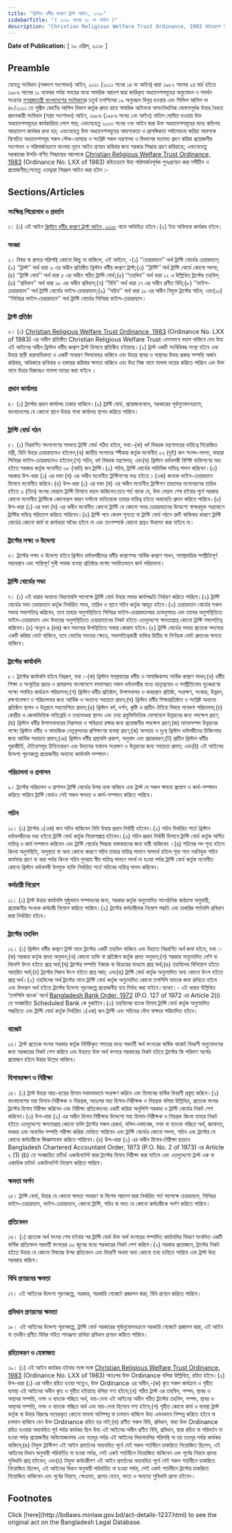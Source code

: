 ```yaml
---
title: "খ্রিস্টান ধর্মীয় কল্যাণ ট্রাস্ট আইন, ২০১৮"
sidebarTitle: "( ২০১৮ সনের ১৮ নং আইন )"
description: "Christian Religious Welfare Trust Ordinance, 1983 রহিতক্রমে উহা পরিমার্জনপূর্বক পুনঃপ্রণয়নের উদ্দেশ্যে প্রণীত আইন"
---
```


**Date of Publication:** [ ১৯ এপ্রিল, ২০১৮ ]

## Preamble

যেহেতু সংবিধান (পঞ্চদশ সংশোধন) আইন, ২০১১ (২০১১ সনের ১৪ নং আইন) দ্বারা ১৯৮২ সালের ২৪ মার্চ হইতে ১৯৮৬ সালের ১১ নভেম্বর পর্যন্ত সময়ের‌ মধ্যে সামরিক আদেশ দ্বারা জারিকৃত অধ্যাদেশসমূহের অনুমোদন ও সমর্থন সংক্রান্ত [গণপ্রজাতন্ত্রী বাংলাদেশের সংবিধান](/act-957.html "গণপ্রজাতন্ত্রী বাংলাদেশের সংবিধান")ের চতুর্থ তপশিলের ১৯ অনুচ্ছেদ বিলুপ্ত হওয়ায় এবং সিভিল আপিল নং ৪৮/২০১১ তে সুপ্রীম কোর্টের আপিল বিভাগ কর্তৃক প্রদত্ত রায়ে সামরিক আইনকে অসাংবিধানিক ঘোষণাপূর্বক উহার বৈধতা প্রদানকারী সংবিধান (সপ্তম সংশোধন) আইন, ১৯৮৬ (১৯৮৬ সনের ১নং আইন) বাতিল ঘোষিত হওয়ায় উক্ত অধ্যাদেশসমূহের কার্যকারিতা লোপ পায়; এবংযেহেতু ২০১৩ সনের ৭নং আইন দ্বারা উক্ত অধ্যাদেশসমূহের মধ্যে কতিপয় আধ্যাদেশ কার্যকর রাখা হয়; এবংযেহেতু উক্ত অধ্যাদেশসমূহের আবশ্যকতা ও প্রাসঙ্গিকতা পর্যালোচনা করিয়া আবশ্যক বিবেচিত অধ্যাদেশসমূহ সকল স্টেক-হোল্ডার ও সংশ্লিষ্ট সকল মন্ত্রণালয় ও বিভাগের মতামত গ্রহণ করিয়া প্রয়োজনীয় সংশোধন ও পরিমার্জনক্রমে বাংলায় নূতন আইন প্রণয়ন করিবার জন্য সরকার সিদ্ধান্ত গ্রহণ করিয়াছে; এবংযেহেতু সরকারের উপরি-বর্ণিত সিদ্ধান্তের আলোকে [Christian Religious Welfare Trust Ordinance, 1983](/act-662.html "Christian Religious Welfare Trust Ordinance, 1983") (Ordinance No. LXX of 1983) রহিতক্রমে উহা পরিমার্জনপূর্বক পুনঃপ্রণয়ন করা সমীচীন ও প্রয়োজনীয়;সেহেতু এতদ্দ্বারা নিম্নরূপ আইন করা হইল :-

## Sections/Articles

### সংক্ষিপ্ত শিরোনাম ও প্রবর্তন

১। (১) এই আইন [খ্রিস্টান ধর্মীয় কল্যাণ ট্রাস্ট আইন, ২০১৮](/act-1237.html "খ্রিস্টান ধর্মীয় কল্যাণ ট্রাস্ট আইন, ২০১৮") নামে অভিহিত হইবে।(২) ইহা অবিলম্বে কার্যকর হইবে।

### সংজ্ঞা

২। বিষয় বা প্রসরে পরিপন্থি কোনো কিছু না থাকিলে, এই আইনে, -(১) ‘‘চেয়ারম্যান’’ অর্থ ট্রাস্টি বোর্ডের চেয়ারম্যান;(২) ‘‘ট্রাস্ট’’ অর্থ ধারা ৩ এর অধীন প্রতিষ্ঠিত খ্রিস্টান ধর্মীয় কল্যাণ ট্রাস্ট;(৩) ‘‘ট্রাস্টি’’ অর্থ ট্রাস্টি বোর্ডে কোনো সদস্য;(৪) ‘‘ট্রাস্টি বোর্ড’’ অর্থ ধারা ৫ এর অধীন গঠিত ট্রাস্টি বোর্ড;(৫) ‘‘তহবিল’’ অর্থ ধারা ১২ এ উল্লিখিত ট্রাস্টের তহবিল;(৬) ‘‘প্রবিধান’’ অর্থ ধারা ১৮ এর অধীন প্রবিধান;(৭) ‘‘বিধি’’ অর্থ ধারা ১৭ এর অধীন প্রণীত বিধি;(৮) ‘‘ভাইস-চেয়ারম্যান’’ অর্থ ট্রাস্টি বোর্ডের ভাইস-চেয়ারম্যান;(৯) ‘‘সচিব’’ অর্থ ধারা ১০ এর অধীন নিযুক্ত ট্রাস্টের সচিব; এবং(১০) ‘‘সিনিয়র ভাইস-চেয়ারম্যান’’ অর্থ ট্রাস্টি বোর্ডের সিনিয়র ভাইস-চেয়ারম্যান।

### ট্রাস্ট প্রতিষ্ঠা

৩। (১) [Christian Religious Welfare Trust Ordinance, 1983](/act-662.html "Christian Religious Welfare Trust Ordinance, 1983") (Ordinance No. LXX of 1983) এর অধীন প্রতিষ্ঠিত Christian Religious Welfare Trust এমনভাবে বহাল থাকিবে যেন উহা এই আইনের অধীন খ্রিস্টান ধর্মীয় কল্যাণ ট্রাস্ট হিসাবে প্রতিষ্ঠিত হইয়াছে।(২) ট্রাস্ট একটি সংবিধিবদ্ধ সংস্থা হইবে এবং উহার স্থায়ী ধারাবাহিকতা ও একটি সাধারণ সিলমোহর থাকিবে এবং উহার স্থাবর ও অস্থাবর উভয় প্রকার সম্পত্তি অর্জন করিবার, অধিকারে রাখিবার ও হস্তান্তর করিবার ক্ষমতা থাকিবে এবং উহা নিজ নামে মামলা দায়ের করিতে পারিবে এবং উক্ত নামে উহার বিরুদ্ধেও মামলা দায়ের করা যাইবে ।

### প্রধান কার্যালয়

৪। (১) ট্রাস্টের প্রধান কার্যালয় ঢাকায় থাকিবে।(২) ট্রাস্টি বোর্ড, প্রয়োজনবোধে, সরকারের পূর্বানুমোদনক্রমে, বাংলাদেশের যে কোনো স্থানে উহার শাখা কার্যালয় স্থাপন করিতে পারিবে।

### ট্রাস্টি বোর্ড গঠন

৫। (১) নিম্নবর্ণিত সদস্যগণের সমন্বয়ে ট্রাস্টি বোর্ড গঠিত হইবে, যথা:-(ক) ধর্ম বিষয়ক মন্ত্রণালয়ের দায়িত্বে নিয়োজিত মন্ত্রী, যিনি উহার চেয়ারম্যানও হইবেন;(খ) জাতীয় সংসদের স্পীকার কর্তৃক মনোনীত ০২ (দুই) জন সংসদ-সদস্য, যাহারা সিনিয়র ভাইস-চেয়ারম্যানও হইবেন;(গ) সচিব, ধর্ম বিষয়ক মন্ত্রণালয়; এবং(ঘ) খ্রিস্টান ধর্মাবলম্বী বিশিষ্ট ব্যক্তিগণের মধ্য হইতে সরকার কর্তৃক মনোনীত ০৮ (আট) জন ট্রাস্টি।(২) সচিব, ট্রাস্টি বোর্ডের সাচিবিক দায়িত্ব পালন করিবেন।(৩) সরকার উপ-ধারা (১) এর দফা (ঘ) এর অধীন মনোনীত ট্রাস্টিগণের মধ্য হইতে ১ (এক) জনকে ভাইস-চেয়ারম্যান হিসাবে মনোনীত করিবে।(৪) উপ-ধারা (১) এর দফা (ঘ) এর অধীন মনোনীত ট্রাস্টিগণ তাহাদের মনোনয়নের তারিখ হইতে ৩ (তিন) বৎসর মেয়াদে ট্রাস্টি হিসাবে বহাল থাকিবেন:তবে শর্ত থাকে যে, উক্ত মেয়াদ শেষ হইবার পূর্বে সরকার কোনো মনোনীত ট্রাস্টিকে কোনোরূপ কারণ দর্শানো ব্যতিরেকে তাহার দায়িত্ব হইতে অব্যাহতি প্রদান করিতে পারিবে।(৫) উপ-ধারা (১) এর দফা (ঘ) এর অধীন মনোনীত কোনো ট্রাস্টি যে কোনো সময় চেয়ারম্যানের উদ্দেশ্যে স্বাক্ষরযুক্ত পত্রযোগে ট্রাস্টির দায়িত্ব পরিত্যাগ করিতে পারিবেন।(৬) ট্রাস্টি পদে কেবল শূন্যতা বা ট্রাস্টি বোর্ড গঠনে ত্রুটি থাকিবার কারণে ট্রাস্টি বোর্ডের কোনো কার্য বা কার্যধারা অবৈধ হইবে না এবং তৎসম্পর্কে কোনো প্রশ্নও উত্থাপন করা যাইবে না।

### ট্রাস্টের লক্ষ্য ও উদ্দেশ্য

৬। ট্রাস্টের লক্ষ্য ও উদ্দেশ্য হইবে খ্রিস্টান ধর্মাবলম্বীদের ধর্মীয় কল্যাণসহ সার্বিক কল্যাণ সাধন, সাম্প্রদায়িক সম্প্রীতিপূর্ণ সহাবস্থান এবং শান্তিপূর্ণ সুখী সমাজ ব্যবস্থা প্রতিষ্ঠার লক্ষ্যে সমন্বিতভাবে কার্য পরিচালনা।

### ট্রাস্টি বোর্ডের সভা

৭। (১) এই ধারার অন্যান্য বিধানাবলি সাপেক্ষে ট্রাস্টি বোর্ড উহার সভার কার্যপদ্ধতি নির্ধারণ করিতে পারিবে।(২) ট্রাস্টি বোর্ডের সভা চেয়ারম্যান কর্তৃক নির্ধারিত সময়, তারিখ ও স্থানে সচিব কর্তৃক আহূত হইবে।(৩) চেয়ারম্যান বোর্ডের সকল সভায় সভাপতিত্ব করিবেন, তবে তাহার অনুপস্থিতিতে সিনিয়র ভাইস-চেয়ারম্যানদ্বয় ক্রমানুসারে এবং তাদের অনুপস্থিতিতে ভাইস-চেয়ারম্যান এবং উভয়ের অনুপস্থিতিতে চেয়ারম্যানের নিকট হইতে এতদুদ্দেশ্যে ক্ষমতাপ্রাপ্ত কোনো ট্রাস্টি সভাপতিত্ব করিবেন।(৪) অন্যূন ৪ (চার) জন সদস্যের উপস্থিতিতে সভার কোরাম হইবে।(৫) ট্রাস্টি বোর্ডের সভায় প্রত্যেক সদস্যের একটি করিয়া ভোট থাকিবে, তবে ভোটের সমতার ক্ষেত্রে, সভাপতিত্বকারী ব্যক্তির দ্বিতীয় বা নির্ণায়ক ভোট প্রদানের ক্ষমতা থাকিবে।

### ট্রাস্টের কার্যাবলি

৮। ট্রাস্টের কার্যাবলি হইবে নিম্নরূপ, যথা :-(ক) খ্রিস্টান সম্প্রদায়ের ধর্মীয় ও সামাজিকসহ সার্বিক কল্যাণ সাধন;(খ) ধর্মীয় শিক্ষা ও সংস্কৃতির প্রচার ও প্রসারসহ বাংলাদেশে বসবাসরত সকল ধর্মাবলম্বীর মধ্যে ভ্রাতৃত্ববোধ ও সম্প্রীতিবোধ দৃঢ়করণের লক্ষ্যে সমন্বিত কার্যক্রম পরিচালনা;(গ) খ্রিস্টান ধর্মীয় প্রতিষ্ঠান, উপাসনালয় ও কবরস্থান প্রতিষ্ঠা, সংরক্ষণ, সংস্কার, উন্নয়ন, রক্ষণাবেক্ষণ ও পরিচালনার জন্য আর্থিক ও অন্যান্য সহায়তা প্রদান;(ঘ) খ্রিস্টান ধর্মীয় শিক্ষাপ্রতিষ্ঠান ও সংশ্লিষ্ট অন্যান্য প্রতিষ্ঠান স্থাপন ও উন্নয়নে সহযোগিতা প্রদান;(ঙ) খ্রিস্টান ধর্ম, দর্শন, কৃষ্টি ও প্রাচীন ঐতিহ্য বিষয়ে গবেষণা পরিচালনা;(চ) কেন্দ্রীয় ও জেলাভিত্তিক লাইব্রেরি ও তথ্যভাণ্ডার স্থাপন এবং তথ্য প্রযুক্তিভিত্তিক যোগাযোগ উন্নয়নের জন্য পদক্ষেপ গ্রহণ;(ছ) খ্রিস্টান ধর্মীয় উপাসনালয়ের নিরাপত্তা ও পবিত্রতা রক্ষার জন্য প্রয়োজনীয় পদক্ষেপ গ্রহণ;(জ) মানবসম্পদ উন্নয়নের লক্ষ্যে খ্রিস্টান ধর্মীয় ও সামাজিক নেতৃবৃন্দদের প্রশিক্ষণের ব্যবস্থা গ্রহণ;(ঝ) অসহায় ও দুঃস্থ খ্রিস্টান ধর্মালম্বীদের চিকিৎসার জন্য আর্থিক সহায়তা প্রদান;(ঞ) খ্রিস্টান ধর্মীয় গ্রন্থাবলি প্রকাশ, অনুবাদ এবং প্রচারকরণ;(ট) প্রাচীন খ্রিস্টান ধর্মীয় পুরাকীর্তি, ঐতিহ্যসমূহ চিহ্নিতকরণ এবং উহাদের যথাযথ সংরক্ষণ ও উন্নয়নের জন্য সহায়তা প্রদান; এবং(ঠ) এই আইনের উদ্দেশ্য পূরণকল্পে প্রয়োজনীয় অন্যান্য কার্যাবলি সম্পাদন।

### পরিচালনা ও প্রশাসন

৯। ট্রাস্টের পরিচালন ও প্রশাসন ট্রাস্টি বোর্ডের উপর ন্যস্ত থাকিবে এবং ট্রাস্ট যে সকল ক্ষমতা প্রয়োগ ও কার্য-সম্পাদন করিতে পারিবে ট্রাস্টি বোর্ডও সেই সকল ক্ষমতা ও কার্য-সম্পাদন করিতে পারিবে।

### সচিব

১০। (১) ট্রাস্টের ১(এক) জন সচিব থাকিবেন যিনি উহার প্রধান নির্বাহী হইবেন।(২) সচিব নির্ধারিত শর্তে খ্রিস্টান ধর্মাবলম্বীদের মধ্য হইতে ট্রাস্টি বোর্ড কর্তৃক নিয়োগপ্রাপ্ত হইবেন।(৩) সচিব প্রধান নির্বাহী হিসাবে ট্রাস্টি বোর্ড কর্তৃক অর্পিত দায়িত্ব ও কার্য সম্পাদন করিবেন এবং ট্রাস্টি বোর্ডের সিদ্ধান্ত বাস্তবায়নের জন্য দায়ী থাকিবেন ।(৪) সচিবের পদ শূন্য হইলে কিংবা অনুপস্থিতি, অসুস্থতা বা অন্য কোনো কারণে সচিব তাহার দায়িত্ব পালনে অসমর্থ হইলে শূন্য পদে নবনিযুক্ত সচিব কার্যভার গ্রহণ না করা পর্যন্ত কিংবা সচিব পুনরায় স্বীয় দায়িত্ব পালনে সমর্থ না হওয়া পর্যন্ত ট্রাস্টি বোর্ড কর্তৃক মনোনীত কোনো খ্রিস্টান ধর্মাবলম্বী উপযুক্ত ব্যক্তি নির্ধারিত শর্তে সচিবের দায়িত্ব পালন করিবেন।

### কর্মচারী নিয়োগ

১১। (১) ট্রাস্ট উহার কার্যাবলি সুষ্ঠুভাবে সম্পাদনের জন্য, সরকার কর্তৃক অনুমোদিত সাংগঠনিক কাঠামো অনুযায়ী, প্রয়োজনীয় সংখ্যক কর্মচারী নিয়োগ করিতে পারিবে।(২) ট্রাস্টের কর্মচারীদের নিয়োগ পদ্ধতি এবং চাকরির শর্তাবলি প্রবিধান দ্বারা নির্ধারিত হইবে।

### ট্রাস্টের তহবিল

১২। (১) খ্রিস্টান ধর্মীয় কল্যাণ ট্রাস্ট নামে ট্রাস্টের একটি তহবিল থাকিবে এবং উহাতে নিম্নবর্ণিত অর্থ জমা হইবে, যথা :-(ক) সরকার কর্তৃক প্রদত্ত অনুদান;(খ) কোনো ব্যক্তি বা প্রতিষ্ঠান কর্তৃক প্রদত্ত অনুদান;(গ) সরকার অনুমোদিত দেশি বা বিদেশি উৎস হইতে প্রাপ্ত অর্থ;(ঘ) ট্রাস্টের সম্পত্তি ইজারা বা বিক্রয়ের মাধ্যমে প্রাপ্ত অর্থ;(ঙ) তহবিলের বিনিয়োগ হইতে আহরিত অর্থ;(চ) ট্রাস্টের নিজস্ব উৎস হইতে প্রাপ্ত আয়; এবং(ছ) ট্রাস্টি বোর্ড কর্তৃক অনুমোদিত অন্য কোনো উৎস হইতে প্রাপ্ত অর্থ।(২) তহবিলের অর্থ ট্রাস্টের নামে ট্রাস্টি বোর্ড কর্তৃক অনুমোদিত কোনো তপশিলি ব্যাংকে জমা রাখিতে হইবে এবং উক্তরূপ অর্থ হইতে ট্রাস্টের উদ্দেশ্য পূরণকল্পে প্রয়োজনীয় ব্যয় নির্বাহ করা যাইবে।ব্যাখ্যা।- এই ধারায় উল্লিখিত ‘তপশিলি ব্যাংক’ অর্থে [Bangladesh Bank Order, 1972](/act-415.html "Bangladesh Bank Order, 1972 ") (P.O. 127 of 1972 এর Article 2(i) তে সংজ্ঞায়িত Scheduled Bank কে বুঝাইবে।(৩) তহবিলের ব্যাংক হিসাব ট্রাস্টি বোর্ড কর্তৃক অনুমোদিত পদ্ধতিতে এবং ট্রাস্টি বোর্ড কর্তৃক নির্ধারিত ১(এক) জন ট্রাস্টি এবং সচিবের যৌথ স্বাক্ষরে পরিচালিত হইবে।

### বাজেট

১৩। ট্রাস্ট প্রত্যেক বৎসর সরকার কর্তৃক নির্দিষ্টকৃত সময়ের মধ্যে পরবর্তী অর্থ বৎসরের বার্ষিক বাজেট বিবরণী অনুমোদনের জন্য সরকারের নিকট পেশ করিবে এবং উহাতে উক্ত অর্থ বৎসরে সরকারের নিকট হইতে ট্রাস্টের কি পরিমাণ অর্থের প্রয়োজন হইবে উহার উল্লেখ থাকিবে।

### হিসাবরক্ষণ ও নিরীক্ষা

১৪। (১) ট্রাস্ট উহার আয়-ব্যয়ের হিসাব যথাযথভাবে সংরক্ষণ করিবে এবং হিসাবের বার্ষিক বিবরণী প্রস্তুত করিবে।(২) বাংলাদেশের মহা হিসাব-নিরীক্ষক ও নিয়ন্ত্রক, অতঃপর মহা হিসাব-নিরীক্ষক ও নিয়ন্ত্রক বলিয়া উল্লিখিত, প্রত্যেক বৎসর ট্রাস্টের হিসাব নিরীক্ষা করিবেন এবং নিরীক্ষা প্রতিবেদনের একটি করিয়া অনুলিপি সরকার ও ট্রাস্টি বোর্ডের নিকট পেশ করিবেন।(৩) উপ-ধারা (২) এর অধীন হিসাব নিরীক্ষার উদ্দেশ্যে মহা হিসাব-নিরীক্ষক ও নিয়ন্ত্রক কিংবা তাহার নিকট হইতে এতদুদ্দেশ্যে ক্ষমতাপ্রাপ্ত কোনো ব্যক্তি ট্রাস্টের সকল রেকর্ড, দলিল-দস্তাবেজ, নগদ বা ব্যাংকে গচ্ছিত অর্থ, জামানত, ভাণ্ডার এবং অন্যবিধ সম্পত্তি পরীক্ষা করিয়া দেখিতে পারিবেন এবং ট্রাস্টি বোর্ডের কোনো সদস্য, সচিব এবং ট্রাস্টের যে কোনো কর্মচারীকে জিজ্ঞাসাবাদ করিতে পারিবেন।(৪) উপ-ধারা (২) এর অধীন হিসাব-নিরীক্ষা ছাড়াও Bangladesh Chartered Accountant Order, 1973 (P.O. No. 2 of 1973) এর Article ২ (1) (b) তে সংজ্ঞায়িত চার্টার্ড একাউনটেন্ট দ্বারা ট্রাস্টের হিসাব নিরীক্ষা করা যাইবে এবং এতদুদ্দেশ্যে ট্রাস্ট এক বা একাধিক চাটার্ড একাউনটেন্ট নিয়োগ করিতে পারিবে।

### ক্ষমতা অর্পণ

১৫। ট্রাস্টি বোর্ড, উহার যে কোনো ক্ষমতা সাধারণ বা বিশেষ আদেশ দ্বারা নির্ধারিত শর্ত সাপেক্ষে চেয়ারম্যান, সিনিয়র ভাইস-চেয়ারম্যান, ভাইস-চেয়ারম্যান, কোনো ট্রাস্টি, সচিব বা অন্য যে কোনো কর্মচারীকে অর্পণ করিতে পারিবে।

### প্রতিবেদন

১৬। (১) প্রত্যেক অর্থ বৎসর শেষ হইবার পর ট্রাস্টি বোর্ড উক্ত অর্থ বৎসরের সম্পাদিত কার্যাবলির বিবরণ সংবলিত একটি বার্ষিক প্রতিবেদন পরবর্তী বৎসরের ৩০ জুনের মধ্যে সরকারের নিকট পেশ করিবে।(২) সরকার প্রয়োজনে, ট্রাস্টের নিকট হইতে উহার যে কোনো বিষয়ের উপর প্রতিবেদন এবং বিবরণী অথবা অন্য কোনো তথ্য চাহিতে পারিবে এবং ট্রাস্ট উহা সরবরাহ করিবে।

### বিধি প্রণয়নের ক্ষমতা

১৭। এই আইনের উদ্দেশ্য পূরণকল্পে, সরকার, সরকারি গেজেটে প্রজ্ঞাপন দ্বারা, বিধি প্রণয়ন করিতে পারিবে।

### প্রবিধান প্রণয়নের ক্ষমতা

১৮। এই আইনের উদ্দেশ্য পূরণকল্পে, ট্রাস্টি বোর্ড সরকারের পূর্বানুমোদনক্রমে সরকারি গেজেটে প্রজ্ঞাপন দ্বারা, এই আইন বা তদধীন প্রণীত বিধির সহিত সামঞ্জস্য রাখিয়া প্রবিধান প্রণয়ন করিতে পারিবে।

### রহিতকরণ ও হেফাজত

১৯। (১) এই আইন কার্যকর হইবার সঙ্গে সঙ্গে [Christian Religious Welfare Trust Ordinance, 1983](/act-662.html "Christian Religious Welfare Trust Ordinance, 1983") (Ordinance No. LXX of 1983) অতঃপর উক্ত Ordinance বলিয়া উল্লিখিত, রহিত হইবে।(২) উপ-ধারা (১) এর অধীন রহিত হওয়া সত্ত্বেও, উক্ত Ordinance এর অধীন,-(ক) কৃত সকল কার্যক্রম ও গৃহীত ব্যবস্থা এই আইনের অধীন কৃত ও গৃহীত হইয়াছে বলিয়া গণ্য হইবে;(খ) গঠিত ট্রাস্ট এর তহবিল, সম্পদ, স্থাবর ও অস্থাবর সম্পত্তি, নগদ ও ব্যাংকে গচ্ছিত অর্থ, দায়-দেনা এই আইনের অধীন গঠিত ট্রাস্টের তহবিল, সম্পদ, স্থাবর ও অস্থাবর সম্পত্তি, নগদ ও ব্যাংকে গচ্ছিত অর্থ এবং দায়-দেনা হিসেবে গণ্য হইবে;(গ) গৃহীত কোনো কার্য ও ব্যবস্থা ট্রাস্ট কর্তৃক বা উহার বিরুদ্ধে দায়েরকৃত কোনো মামলা অনিষ্পন্ন বা চলমান থাকিলে উহা এমনভাবে নিষ্পন্ন করিতে হইবে বা চলমান থাকিবে যেন উক্ত Ordinance রহিত হয় নাই;(ঘ) প্রণীত সকল বিধি, প্রবিধান, যাহা উক্ত Ordinance রহিত হওয়ার অব্যবহিত পূর্ব পর্যন্ত কার্যকর ছিল উহা এই আইনের অধীন প্রণীত বিধি, প্রবিধান, দ্বারা রহিত বা পরিবর্তন না হওয়া পর্যন্ত প্রয়োজনীয় অভিযোজনসহ এবং যতদূর পর্যন্ত এই আইনের বিধানাবলির পরিপন্থি না হয় ততদূর পর্যন্ত কার্যকর থাকিবে;(ঙ) নিযুক্ত ট্রাস্টিগণ এই আইন প্রবর্তনের অব্যবহিত পূর্বে যেই সকল শর্তাধীনে চাকরিতে নিয়োজিত ছিলেন, এই আইনের বিধান অনুযায়ী পরিবর্তিত না হওয়া পর্যন্ত, সেই একই শর্তাধীনে নিয়োজিত থাকিবেন এবং পূর্বের নিয়মে প্রদেয় সুবিধাদি প্রাপ্ত হইবেন; এবং(চ) নিযুক্ত কর্মচারীগণ এই আইন প্রবর্তনের অব্যবহিত পূর্বে যেই সকল শর্তাধীনে চাকরিতে নিয়োজিত ছিলেন, এই আইনের বিধান অনুযায়ী পরিবর্তিত না হওয়া পর্যন্ত, সেই একই শর্তাধীনে ট্রাস্টের চাকরিতে নিয়োজিত থাকিবেন এবং পূর্বের নিয়মে, ক্ষেত্রমত, প্রদেয় বেতন, ভাতা ও অন্যান্য সুবিধাদি প্রাপ্য হইবেন।

## Footnotes

<Note>
  Click [here](http://bdlaws.minlaw.gov.bd/act-details-1237.html) to see the original act on the Bangladesh Legal Database.
</Note>

